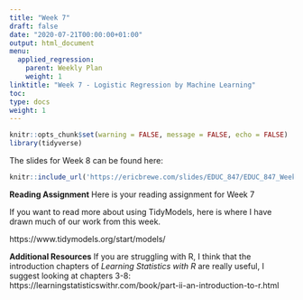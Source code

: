 ```yaml
---
title: "Week 7"
draft: false
date: "2020-07-21T00:00:00+01:00"
output: html_document
menu:
  applied_regression:
    parent: Weekly Plan
    weight: 1
linktitle: "Week 7 - Logistic Regression by Machine Learning"
toc: 
type: docs
weight: 1
---
```

```r
knitr::opts_chunk$set(warning = FALSE, message = FALSE, echo = FALSE)
library(tidyverse)
```




The slides for Week 8 can be found here:
```r
knitr::include_url('https://ericbrewe.com/slides/EDUC_847/EDUC_847_Week_7.html#1')
```



**Reading Assignment**
Here is your reading assignment for Week 7

If you want to read more about using TidyModels, here is where I have drawn much of our work from this week.

https://www.tidymodels.org/start/models/





**Additional Resources**
If you are struggling with R, I think that the introduction chapters of *Learning Statistics with R* are really useful, I suggest looking at chapters 3-8: https://learningstatisticswithr.com/book/part-ii-an-introduction-to-r.html 
